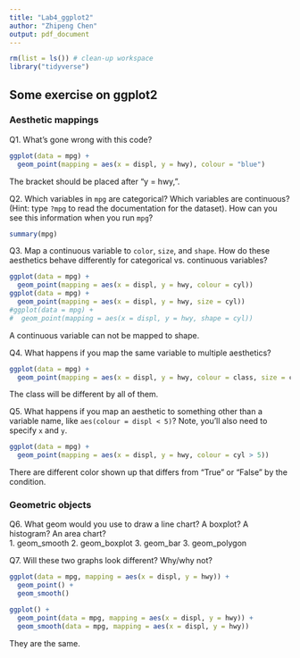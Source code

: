 ---
title: "Lab4_ggplot2"
author: "Zhipeng Chen"
output: pdf_document
---

```{r}
rm(list = ls()) # clean-up workspace
library("tidyverse")
```

## Some exercise on ggplot2

### Aesthetic mappings

Q1. What's gone wrong with this code?

```{r}
ggplot(data = mpg) +
  geom_point(mapping = aes(x = displ, y = hwy), colour = "blue")
```
The bracket should be placed after "y = hwy,".


Q2. Which variables in `mpg` are categorical? Which variables are continuous?
(Hint: type `?mpg` to read the documentation for the dataset).
How can you see this information when you run `mpg`?
```{r}
summary(mpg)
```

Q3. Map a continuous variable to `color`, `size`, and `shape`.
How do these aesthetics behave differently for categorical vs. continuous variables?
```{r}
ggplot(data = mpg) +
  geom_point(mapping = aes(x = displ, y = hwy, colour = cyl))
ggplot(data = mpg) +
  geom_point(mapping = aes(x = displ, y = hwy, size = cyl))
#ggplot(data = mpg) +
#  geom_point(mapping = aes(x = displ, y = hwy, shape = cyl))
```
A continuous variable can not be mapped to shape.

Q4. What happens if you map the same variable to multiple aesthetics?
```{r}
ggplot(data = mpg) +
  geom_point(mapping = aes(x = displ, y = hwy, colour = class, size = class, shape = class))
```
The class will be different by all of them.


Q5. What happens if you map an aesthetic to something other than a variable name, like `aes(colour = displ < 5)`? Note, you’ll also need to specify `x` and `y`.
```{r}
ggplot(data = mpg) +
  geom_point(mapping = aes(x = displ, y = hwy, colour = cyl > 5))
```
There are different color shown up that differs from "True" or "False" by the condition.


### Geometric objects

Q6. What geom would you use to draw a line chart? A boxplot? A histogram? An area chart?  
1. geom_smooth 2. geom_boxplot 3. geom_bar 3. geom_polygon

Q7. Will these two graphs look different? Why/why not?

```{r, eval=FALSE}
ggplot(data = mpg, mapping = aes(x = displ, y = hwy)) + 
  geom_point() + 
  geom_smooth()

ggplot() + 
  geom_point(data = mpg, mapping = aes(x = displ, y = hwy)) + 
  geom_smooth(data = mpg, mapping = aes(x = displ, y = hwy))
```
They are the same.
